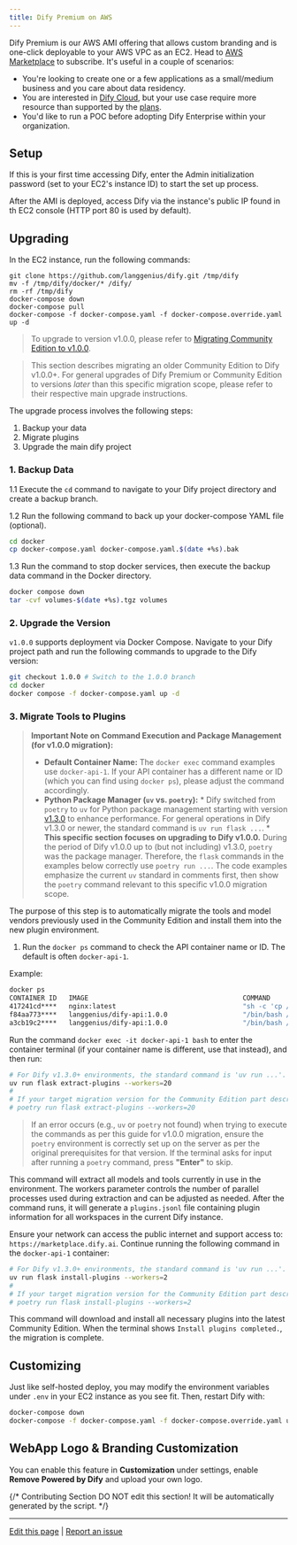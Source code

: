 ```yaml
---
title: Dify Premium on AWS
---
```


Dify Premium is our AWS AMI offering that allows custom branding and is one-click deployable to your AWS VPC as an EC2. Head to [AWS Marketplace](https://aws.amazon.com/marketplace/pp/prodview-t22mebxzwjhu6) to subscribe. It's useful in a couple of scenarios:

* You're looking to create one or a few applications as a small/medium business and you care about data residency.
* You are interested in [Dify Cloud](/en/getting-started/cloud), but your use case require more resource than supported by the [plans](https://dify.ai/pricing).
* You'd like to run a POC before adopting Dify Enterprise within your organization.

## Setup

If this is your first time accessing Dify, enter the Admin initialization password (set to your EC2's instance ID) to start the set up process.

After the AMI is deployed, access Dify via the instance's public IP found in th EC2 console (HTTP port 80 is used by default).

## Upgrading

In the EC2 instance, run the following commands:

```
git clone https://github.com/langgenius/dify.git /tmp/dify
mv -f /tmp/dify/docker/* /dify/
rm -rf /tmp/dify
docker-compose down
docker-compose pull
docker-compose -f docker-compose.yaml -f docker-compose.override.yaml up -d
```

> To upgrade to version v1.0.0, please refer to [Migrating Community Edition to v1.0.0](/en/development/migration/migrate-to-v1).

<Accordion title="Upgrading Community Edition to v1.0.0+">

> This section describes migrating an older Community Edition to Dify v1.0.0+. For general upgrades of Dify Premium or Community Edition to versions *later* than this specific migration scope, please refer to their respective main upgrade instructions.

The upgrade process involves the following steps:

1. Backup your data
2. Migrate plugins
3. Upgrade the main dify project

### 1. Backup Data

1.1 Execute the `cd` command to navigate to your Dify project directory and create a backup branch.

1.2 Run the following command to back up your docker-compose YAML file (optional).

```bash
cd docker
cp docker-compose.yaml docker-compose.yaml.$(date +%s).bak
```

1.3 Run the command to stop docker services, then execute the backup data command in the Docker directory.

```bash
docker compose down
tar -cvf volumes-$(date +%s).tgz volumes
```

### 2. Upgrade the Version

`v1.0.0` supports deployment via Docker Compose. Navigate to your Dify project path and run the following commands to upgrade to the Dify version:

```bash
git checkout 1.0.0 # Switch to the 1.0.0 branch
cd docker
docker compose -f docker-compose.yaml up -d
```

### 3. Migrate Tools to Plugins

> **Important Note on Command Execution and Package Management (for v1.0.0 migration):**
> *   **Default Container Name:** The `docker exec` command examples use `docker-api-1`. If your API container has a different name or ID (which you can find using `docker ps`), please adjust the command accordingly.
> *   **Python Package Manager (`uv` vs. `poetry`):**
    *   Dify switched from `poetry` to `uv` for Python package management starting with version [v1.3.0](https://github.com/langgenius/dify/releases/tag/1.3.0) to enhance performance. For general operations in Dify v1.3.0 or newer, the standard command is `uv run flask ...`.
    *   **This specific section focuses on upgrading to Dify v1.0.0.** During the period of Dify v1.0.0 up to (but not including) v1.3.0, `poetry` was the package manager. Therefore, the `flask` commands in the examples below correctly use `poetry run ...`. The code examples emphasize the current `uv` standard in comments first, then show the `poetry` command relevant to this specific v1.0.0 migration scope.

The purpose of this step is to automatically migrate the tools and model vendors previously used in the Community Edition and install them into the new plugin environment.

1.	Run the `docker ps` command to check the API container name or ID. The default is often `docker-api-1`.

Example:

```bash
docker ps
CONTAINER ID   IMAGE                                       COMMAND                  CREATED       STATUS                 PORTS                                                                                                                             NAMES
417241cd****   nginx:latest                                "sh -c 'cp /docker-e…"   3 hours ago   Up 3 hours             0.0.0.0:80->80/tcp, :::80->80/tcp, 0.0.0.0:443->443/tcp, :::443->443/tcp                                                          docker-nginx-1
f84aa773****   langgenius/dify-api:1.0.0                   "/bin/bash /entrypoi…"   3 hours ago   Up 3 hours             5001/tcp                                                                                                                          docker-worker-1
a3cb19c2****   langgenius/dify-api:1.0.0                   "/bin/bash /entrypoi…"   3 hours ago   Up 3 hours             5001/tcp                                                                                                                          docker-api-1
```

Run the command `docker exec -it docker-api-1 bash` to enter the container terminal (if your container name is different, use that instead), and then run:

```bash
# For Dify v1.3.0+ environments, the standard command is 'uv run ...'.
uv run flask extract-plugins --workers=20
#
# If your target migration version for the Community Edition part described here is Dify v1.0.0 up to (but not including) v1.3.0, use 'poetry':
# poetry run flask extract-plugins --workers=20
```

> If an error occurs (e.g., `uv` or `poetry` not found) when trying to execute the commands as per this guide for v1.0.0 migration, ensure the `poetry` environment is correctly set up on the server as per the original prerequisites for that version. If the terminal asks for input after running a `poetry` command, press **"Enter"** to skip.

This command will extract all models and tools currently in use in the environment. The workers parameter controls the number of parallel processes used during extraction and can be adjusted as needed. After the command runs, it will generate a `plugins.jsonl` file containing plugin information for all workspaces in the current Dify instance.

Ensure your network can access the public internet and support access to: `https://marketplace.dify.ai`. Continue running the following command in the `docker-api-1` container:

```bash
# For Dify v1.3.0+ environments, the standard command is 'uv run ...'.
uv run flask install-plugins --workers=2
#
# If your target migration version for the Community Edition part described here is Dify v1.0.0 up to (but not including) v1.3.0, use 'poetry':
# poetry run flask install-plugins --workers=2
```

This command will download and install all necessary plugins into the latest Community Edition. When the terminal shows `Install plugins completed.`, the migration is complete.

</Accordion>

## Customizing

Just like self-hosted deploy, you may modify the environment variables under `.env` in your EC2 instance as you see fit. Then, restart Dify with:

```bash
docker-compose down
docker-compose -f docker-compose.yaml -f docker-compose.override.yaml up -d
```

## WebApp Logo & Branding Customization

You can enable this feature in **Customization** under settings, enable **Remove Powered by Dify** and upload your own logo.

{/*
Contributing Section
DO NOT edit this section!
It will be automatically generated by the script.
*/}

---

[Edit this page](https://github.com/langgenius/dify-docs/edit/main/en/self-hosting/dify-premium.mdx) | [Report an issue](https://github.com/langgenius/dify-docs/issues/new?template=docs.yml)


